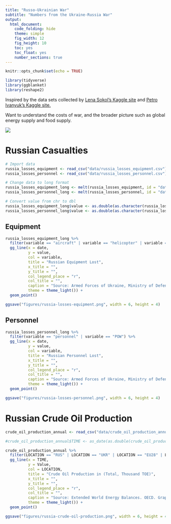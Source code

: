 ```yaml
---
title: "Russo-Ukrainian War"
subtitle: "Numbers from the Ukraine-Russia War"
output: 
  html_document:
    code_folding: hide
    theme: simple
    fig_width: 12
    fig_height: 10
    toc: yes
    toc_float: yes
    number_sections: true
---
```

```r
knitr::opts_chunk$set(echo = TRUE)

library(tidyverse)
library(ggblanket)
library(reshape2)
```

Inspired by the data sets collected by [Lena Sokol's Kaggle site](https://www.kaggle.com/code/sokolheavy/2022-ukraine-russia-war-visualization) and [Petro Ivanyuk's Kaggle site.](https://www.kaggle.com/datasets/piterfm/2022-ukraine-russian-war)
  
Want to understand the costs of war, and the broader picture such as global energy supply and food supply.

![](https://ichef.bbci.co.uk/news/976/cpsprodpb/2CDE/production/_124868411_ukraine_russian_control_areas_map_2x640-nc.png)

# Russian Casualties
```r
# Import data
russia_losses_equipment <- read_csv("data/russia_losses_equipment.csv")
russia_losses_personnel <- read_csv("data/russia_losses_personnel.csv")
```

```r
# Change data to long format
russia_losses_equipment_long <- melt(russia_losses_equipment, id = "date")
russia_losses_personnel_long <- melt(russia_losses_personnel, id = "date")

# Convert value from chr to dbl
russia_losses_equipment_long$value <- as.double(as.character(russia_losses_equipment_long$value))
russia_losses_personnel_long$value <- as.double(as.character(russia_losses_personnel_long$value))
```

## Equipment
```r
russia_losses_equipment_long %>% 
  filter(variable == "aircraft" | variable == "helicopter" | variable == "tank" | variable == "APC" | variable == "field artillery" | variable == "drone") %>% 
  gg_line(x = date,
          y = value,
          col = variable,
          title = "Russian Equipment Lost",
          x_title = "",
          y_title = "",
          col_legend_place = "r",
          col_title = "",
          caption = "Source: Armed Forces of Ukraine, Ministry of Defense of Ukraine. Graphic: @wyuet",
          theme = theme_light()) +
  geom_point()

ggsave("figures/russia-losses-equipment.png", width = 6, height = 4)
```

## Personnel
```r
russia_losses_personnel_long %>% 
  filter(variable == "personnel" | variable == "POW") %>% 
  gg_line(x = date,
          y = value,
          col = variable,
          title = "Russian Personnel Lost",
          x_title = "",
          y_title = "",
          col_legend_place = "r",
          col_title = "",
          caption = "Source: Armed Forces of Ukraine, Ministry of Defense of Ukraine. Graphic: @wyuet",
          theme = theme_light()) +
  geom_point()

ggsave("figures/russia-losses-personnel.png", width = 6, height = 4)
```

# Russian Crude Oil Production

```r
crude_oil_production_annual <- read_csv("data/crude_oil_production_annual.csv")
```

```r
#crude_oil_production_annual$TIME <- as_date(as.double(crude_oil_production_annual$TIME))
```


```r
crude_oil_production_annual %>% 
  filter(LOCATION == "RUS" | LOCATION == "UKR" | LOCATION == "EU28" | LOCATION =="OECD") %>% 
  gg_line(x = TIME,
          y = Value,
          col = LOCATION,
          title = "Crude Oil Production in (Total, Thousand TOE)",
          x_title = "",
          y_title = "",
          col_legend_place = "r",
          col_title = "",
          caption = "Source: Extended World Energy Balances. OECD. Graphic: @wyuet",
          theme = theme_light()) +
  geom_point()

ggsave("figures/russia-crude-oil-production.png", width = 6, height = 4)
```
